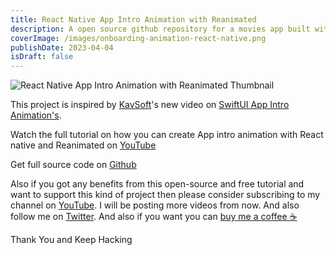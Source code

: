 ```yaml
---
title: React Native App Intro Animation with Reanimated
description: A open source github repository for a movies app built with react native and react query.
coverImage: /images/onboarding-animation-react-native.png
publishDate: 2023-04-04
isDraft: false
---
```


![React Native App Intro Animation with Reanimated Thumbnail](/images/onboarding-animation-react-native.png)

This project is inspired by [KavSoft](https://twitter.com/_Kavsoft)'s new video on [SwiftUI App Intro Animation's](https://youtu.be/9Ztm5ePwY4k).

Watch the full tutorial on how you can create App intro animation with React native and Reanimated on [YouTube](https://youtu.be/lza_xRnsS4I)

Get full source code on [Github](https://github.com/iam-rohid/react-native-intro-animation)

Also if you got any benefits from this open-source and free tutorial and want to support this kind of project then please consider subscribing to my channel on [YouTube](https://youtu.be/lza_xRnsS4I). I will be posting more videos from now. And also follow me on [Twitter](https://twitter.com/rohiddev). And also if you want you can [buy me a coffee ☕](https://buymeacoffee.com/rohid)

Thank You and Keep Hacking
